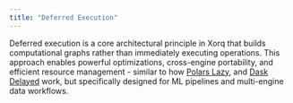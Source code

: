 ```yaml
---
title: "Deferred Execution"
---
```


Deferred execution is a core architectural principle in Xorq that builds computational graphs rather than immediately executing operations. This approach enables powerful optimizations, cross-engine portability, and efficient resource management - similar to how [Polars Lazy](https://docs.pola.rs/user-guide/concepts/lazy-api/), and [Dask Delayed](https://docs.dask.org/en/stable/delayed.html) work, but specifically designed for ML pipelines and multi-engine data workflows.

